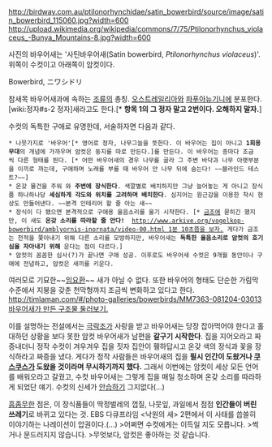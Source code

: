 http://birdway.com.au/ptilonorhynchidae/satin_bowerbird/source/image/satin_bowerbird_115060.jpg?width=600
http://upload.wikimedia.org/wikipedia/commons/7/75/Ptilonorhynchus_violaceus_-Bunya_Mountains-8.jpg?width=600

사진의 바우어새는 '사틴바우어새(Satin bowerbird, ''Ptilonorhynchus violaceus'')'. 위쪽이 수컷이고 아래쪽이 암컷이다.

Bowerbird, ニワシドリ

참새목 바우어새과에 속하는 [[조류]]의 총칭. [[오스트레일리아]]와 [[파푸아뉴기니]]에 분포한다. [wiki:정자#s-2 정자]새라고도 한다.[* '''항목 1의 그 정자 말고 2번이다. 오해하지 말자.''']

수컷의 독특한 구애로 유명한데, 서술하자면 다음과 같다.

 * 나뭇가지로 '바우어'[* 영어로 정자, 나무그늘을 뜻한다. 이 바우어는 집이 아니고 '''1회용 무대'''의 개념에 가까우며 암컷은 둥지를 따로 만든다.]를 만든다. 이 바우어는 종마다 조금씩 다른 형태를 띈다. [* 어떤 바우어새의 경우 나무를 골라 그 주변 바닥과 나무 아랫부분을 이끼로 까는데, 구애하며 노래를 부를 때 바우어 안 나무 뒤에 숨는다! ~~블라인드 테스트?~~]
 * 온갖 물건을 주워 와 '''주변에 장식한다'''. 색깔별로 배치하지만 그냥 늘어놓는 게 아니고 장식품 하나하나당 '''세심하게 각도와 위치를 고려하며 배치한다'''. 심지어는 원근감을 이용한 착시 현상도 만들어낸다. ~~본격 인테리어 할 줄 아는 새~~  
 * 장식이 다 됐으면 본격적으로 구애용 울음소리를 울기 시작한다. [* [[금조]]에 묻히긴 했지만, 이 새도 '''온갖 소리를 따라할 줄 안다!'''  [[http://www.arkive.org/vogelkop-bowerbird/amblyornis-inornata/video-00.html 1분 10초쯤을 보자.]] 게다가 금조는 천적을 쫓아내기 위해 다른 소리를 모방하지만, 바우어새는 '''독특한 울음소리로 암컷의 호기심을 자아내기 위해''' 운다는 점이 다르다.]
 * 암컷의 꼼꼼한 심사(?)가 끝나면 구애 성공. 이후로도 바우어새 수컷은 9개월 동안이나 구애에 전념하고, 암컷은 새끼를 키운다.

여러모로 기묘한~~[[임요환]]~~ 새가 아닐 수 없다. 또한 바우어의 형태도 단순한 가림막 수준에서 지붕을 갖춘 천막형까지 조금씩 변화하고 있다고 한다.
[[http://timlaman.com/#/photo-galleries/bowerbirds/MM7363-081204-03013 바우어새가 만든 구조물 둘러보기.]]

이를 설명하는 전설에서는 [[극락조]]가 사랑을 받고 바우어새는 당장 잡아먹어야 한다고 홀대하던 상황을 보다 못한 암컷 바우어새가 남편을 '''갈구기 시작한다'''. 집을 지어오라고 짜증내더니 정작 수컷이 겨우겨우 집을 짓자 집안이 휑하답시고 온갖 색의 장식과 꽃을 장식하라고 짜증을 냈다. 게다가 정작 사람들은 바우어새의 집을 '''필시 인간이 도왔거나 [[쿠스쿠스]]가 도왔을 것이라며 무시하기까지 했다.''' 그래서 이번에는 암컷이 세상 모든 언어를 배워오라고 갈궜고, 수컷 바우어새는 그렇게 집을 매일 청소하며 온갖 소리를 따라하게 되었단 얘기. 수컷의 신세가 [[안습]]하기 그지없다(...)

[[흠좀무]]한 점은, 이 장식품들이 딱정벌레의 껍질, 나뭇잎, 과일에서 점점 '''인간들이 버린 쓰레기'''로 바뀌고 있다는 것. EBS 다큐프라임 <낙원의 새> 2편에서 이 사태를 씁쓸히 이야기하는 나레이션이 압권이다.(...)
>어쩌면 수컷에게는 이득일 지도 모릅니다.
>썩거나 문드러지지 않습니다.
>무엇보다, 암컷은 좋아하는 것 같습니다.
